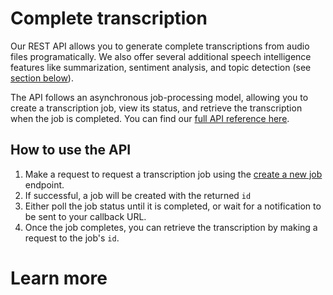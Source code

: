 
# Complete transcription

Our REST API allows you to generate complete transcriptions from audio files programatically. We also offer several additional speech intelligence features like summarization, sentiment analysis, and topic detection (see [section below](#speech-intelligence)).

The API follows an asynchronous job-processing model, allowing you to create a transcription job, view its status, and retrieve the transcription when the job is completed. You can find our [full API reference here](/api-ref/jobs/create-a-new-job).

## How to use the API

1. Make a <HTTPMethodBadge method="POST" /> request to request a transcription job using the [create a new job](/api-ref/jobs/create-a-new-job) endpoint.
1. If successful, a job will be created with the returned `id`
1. Either poll the job status until it is completed, or wait for a notification to be sent to your callback URL.
1. Once the job completes, you can retrieve the transcription by making a <HTTPMethodBadge method="GET" /> request to the job's `id`.

# Learn more

<Box py="3">
  <DocCardList />
</Box>